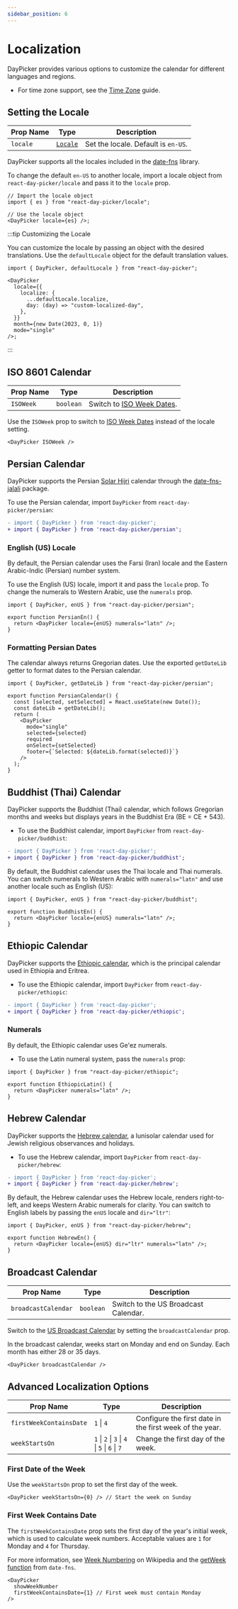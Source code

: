 ```yaml
---
sidebar_position: 6
---
```


# Localization

DayPicker provides various options to customize the calendar for different languages and regions.

- For time zone support, see the [Time Zone](../docs/time-zone.mdx) guide.

## Setting the Locale

| Prop Name | Type                                       | Description                         |
| --------- | ------------------------------------------ | ----------------------------------- |
| `locale`  | [`Locale`](https://date-fns.org/docs/I18n) | Set the locale. Default is `en-US`. |

DayPicker supports all the locales included in the [date-fns](https://date-fns.org/docs/I18n) library.

To change the default `en-US` to another locale, import a locale object from `react-day-picker/locale` and pass it to the `locale` prop.

```tsx
// Import the locale object
import { es } from "react-day-picker/locale";

// Use the locale object
<DayPicker locale={es} />;
```

<BrowserWindow>
  <Examples.Spanish />
</BrowserWindow>

:::tip Customizing the Locale

You can customize the locale by passing an object with the desired translations. Use the `defaultLocale` object for the default translation values.

```tsx
import { DayPicker, defaultLocale } from "react-day-picker";

<DayPicker
  locale={{
    localize: {
      ...defaultLocale.localize,
      day: (day) => "custom-localized-day",
    },
  }}
  month={new Date(2023, 0, 1)}
  mode="single"
/>;
```

:::

## ISO 8601 Calendar

| Prop Name | Type      | Description                                                              |
| --------- | --------- | ------------------------------------------------------------------------ |
| `ISOWeek` | `boolean` | Switch to [ISO Week Dates](https://en.wikipedia.org/wiki/ISO_week_date). |

Use the `ISOWeek` prop to switch to [ISO Week Dates](https://en.wikipedia.org/wiki/ISO_week_date) instead of the locale setting.

```tsx
<DayPicker ISOWeek />
```

<BrowserWindow>
  <Examples.WeeknumberIso />
</BrowserWindow>

## Persian Calendar

DayPicker supports the Persian [Solar Hijri](<https://en.wikipedia.org/wiki/Iranian_calendars#Modern_calendar:_Solar_Hijri_(SH)>) calendar through the [date-fns-jalali](https://www.npmjs.com/package/date-fns-jalali) package.

To use the Persian calendar, import `DayPicker` from `react-day-picker/persian`:

```diff
- import { DayPicker } from 'react-day-picker';
+ import { DayPicker } from 'react-day-picker/persian';
```

<BrowserWindow>
  <Examples.Persian />
</BrowserWindow>

### English (US) Locale

By default, the Persian calendar uses the Farsi (Iran) locale and the Eastern Arabic-Indic (Persian) number system.

To use the English (US) locale, import it and pass the `locale` prop. To change the numerals to Western Arabic, use the `numerals` prop.

```tsx
import { DayPicker, enUS } from "react-day-picker/persian";

export function PersianEn() {
  return <DayPicker locale={enUS} numerals="latn" />;
}
```

<BrowserWindow>
  <Examples.PersianEn />
</BrowserWindow>

### Formatting Persian Dates

The calendar always returns Gregorian dates. Use the exported `getDateLib` getter to format dates to the Persian calendar.

```tsx
import { DayPicker, getDateLib } from "react-day-picker/persian";

export function PersianCalendar() {
  const [selected, setSelected] = React.useState(new Date());
  const dateLib = getDateLib();
  return (
    <DayPicker
      mode="single"
      selected={selected}
      required
      onSelect={setSelected}
      footer={`Selected: ${dateLib.format(selected)}`}
    />
  );
}
```

<BrowserWindow>
  <Examples.PersianFormatted />
</BrowserWindow>

## Buddhist (Thai) Calendar

DayPicker supports the Buddhist (Thai) calendar, which follows Gregorian months and weeks but displays years in the Buddhist Era (BE = CE + 543).

- To use the Buddhist calendar, import `DayPicker` from `react-day-picker/buddhist`:

```diff
- import { DayPicker } from 'react-day-picker';
+ import { DayPicker } from 'react-day-picker/buddhist';
```

<BrowserWindow>
  <Examples.Buddhist />
</BrowserWindow>

By default, the Buddhist calendar uses the Thai locale and Thai numerals. You can switch numerals to Western Arabic with `numerals="latn"` and use another locale such as English (US):

```tsx
import { DayPicker, enUS } from "react-day-picker/buddhist";

export function BuddhistEn() {
  return <DayPicker locale={enUS} numerals="latn" />;
}
```

<BrowserWindow>
  <Examples.BuddhistEn />
</BrowserWindow>

## Ethiopic Calendar

DayPicker supports the [Ethiopic calendar](https://en.wikipedia.org/wiki/Ethiopian_calendar), which is the principal calendar used in Ethiopia and Eritrea.

- To use the Ethiopic calendar, import `DayPicker` from `react-day-picker/ethiopic`:

```diff
- import { DayPicker } from 'react-day-picker';
+ import { DayPicker } from 'react-day-picker/ethiopic';
```

<BrowserWindow>
  <Examples.Ethiopic />
</BrowserWindow>

### Numerals

By default, the Ethiopic calendar uses Ge'ez numerals.

- To use the Latin numeral system, pass the `numerals` prop:

```tsx
import { DayPicker } from "react-day-picker/ethiopic";

export function EthiopicLatin() {
  return <DayPicker numerals="latn" />;
}
```

## Hebrew Calendar

DayPicker supports the [Hebrew calendar](https://en.wikipedia.org/wiki/Hebrew_calendar), a lunisolar calendar used for Jewish religious observances and holidays.

- To use the Hebrew calendar, import `DayPicker` from `react-day-picker/hebrew`:

```diff
- import { DayPicker } from 'react-day-picker';
+ import { DayPicker } from 'react-day-picker/hebrew';
```

<BrowserWindow>
  <Examples.Hebrew />
</BrowserWindow>

By default, the Hebrew calendar uses the Hebrew locale, renders right-to-left, and keeps Western Arabic numerals for clarity. You can switch to English labels by passing the `enUS` locale and `dir="ltr"`:

```tsx
import { DayPicker, enUS } from "react-day-picker/hebrew";

export function HebrewEn() {
  return <DayPicker locale={enUS} dir="ltr" numerals="latn" />;
}
```

<BrowserWindow>
  <Examples.HebrewEn />
</BrowserWindow>

## Broadcast Calendar

| Prop Name           | Type      | Description                          |
| ------------------- | --------- | ------------------------------------ |
| `broadcastCalendar` | `boolean` | Switch to the US Broadcast Calendar. |

Switch to the [US Broadcast Calendar](https://en.wikipedia.org/wiki/Broadcast_calendar) by setting the `broadcastCalendar` prop.

In the broadcast calendar, weeks start on Monday and end on Sunday. Each month has either 28 or 35 days.

```tsx
<DayPicker broadcastCalendar />
```

<BrowserWindow>
  <Examples.BroadcastCalendar />
</BrowserWindow>

## Advanced Localization Options

| Prop Name               | Type                                          | Description                                             |
| ----------------------- | --------------------------------------------- | ------------------------------------------------------- |
| `firstWeekContainsDate` | `1` \| `4`                                    | Configure the first date in the first week of the year. |
| `weekStartsOn`          | `1` \| `2` \| `3` \| `4` \| `5` \| `6` \| `7` | Change the first day of the week.                       |

### First Date of the Week

Use the `weekStartsOn` prop to set the first day of the week.

```tsx
<DayPicker weekStartsOn={0} /> // Start the week on Sunday
```

<BrowserWindow>
  <Examples.WeekStartsOn />
</BrowserWindow>

### First Week Contains Date

The `firstWeekContainsDate` prop sets the first day of the year's initial week, which is used to calculate week numbers. Acceptable values are `1` for Monday and `4` for Thursday.

For more information, see [Week Numbering](https://en.wikipedia.org/wiki/Week#Numbering) on Wikipedia and the [getWeek function](https://date-fns.org/docs/getWeek) from `date-fns`.

```tsx
<DayPicker
  showWeekNumber
  firstWeekContainsDate={1} // First week must contain Monday
/>
```

